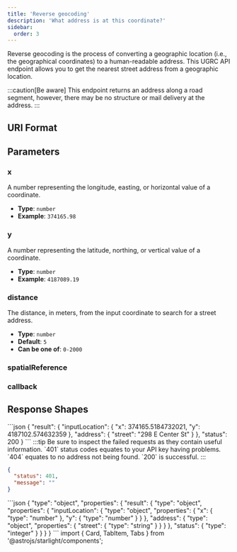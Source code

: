 ```yaml
---
title: 'Reverse geocoding'
description: 'What address is at this coordinate?'
sidebar:
  order: 3
---
```



Reverse geocoding is the process of converting a geographic location (i.e., the geographical coordinates) to a human-readable address. This UGRC API endpoint allows you to get the nearest street address from a geographic location.

:::caution[Be aware]
This endpoint returns an address along a road segment, however, there may be no structure or mail delivery at the address.
:::

## URI Format

<Uri verb="GET" endpoint="geocode/reverse/{x}/{y}" />

## Parameters

<Card title="Required path parameters" icon="approve-check">

### x

A number representing the longitude, easting, or horizontal value of a coordinate.

- **Type**: `number`
- **Example**: `374165.98`

### y

A number representing the latitude, northing, or vertical value of a coordinate.

- **Type**: `number`
- **Example**: `4187089.19`

</Card>
<Card title="Optional query string parameters" icon="setting">

### distance

The distance, in meters, from the input coordinate to search for a street address.

- **Type**: `number`
- **Default**: `5`
- **Can be one of**: `0-2000`

### spatialReference

<SpatialReference />

### callback

<Callback />

</Card>

## Response Shapes

<Tabs>
	<TabItem label="Successful Example">
  ```json
{
    "result": {
      "inputLocation": {
        "x": 374165.5184732021,
        "y": 4187102.574632359
      },
      "address": {
        "street": "298 E Center St"
      }
    },
    "status": 200
}
```
</TabItem>
	<TabItem label="Error Example">
  :::tip
  Be sure to inspect the failed requests as they contain useful information. `401` status codes equates to your API key having problems. `404` equates to no address not being found. `200` is successful.
  :::

```json
{
  "status": 401,
  "message": ""
}
```

  </TabItem>
  <TabItem label="JSON Schema">
```json
{
  "type": "object",
  "properties": {
    "result": {
      "type": "object",
      "properties": {
        "inputLocation": {
          "type": "object",
          "properties": {
            "x": {
              "type": "number"
            },
            "y": {
              "type": "number"
            }
          }
        },
        "address": {
          "type": "object",
          "properties": {
            "street": {
              "type": "string"
            }
          }
        }
      },
      "status": {
        "type": "integer"
      }
    }
  }
}
```
  </TabItem>
</Tabs>import { Card, TabItem, Tabs } from '@astrojs/starlight/components';
